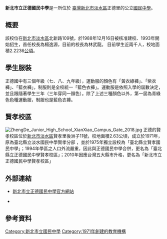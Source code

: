 {{onesource|time=2017-10-18T08:19:27+00:00}}
{{coord|25.17881|N|121.44746|E|format=dms|display=title|name=Cheng De Junior High School|type:edu}}

{{Infobox School
| name           = 新北市立正德國民中學
| other_name     = New Taipei Municipal<br/>Zheng De Junior High School
| image          = [[File:正德國中校徽_2017重製向量版.svg|220px]]
| logo           = 
| motto          = 正德國中的校徽
| established    = 1993年
| type           = 市立[[國民中學|國民中學]]
| language       = [[中文|中文]]、[[英文|英文]]
| religion       = 
| affiliation    = 
| district       = [[新北市|新北市]][[淡水區|淡水區]]、[[賢孝|賢孝]]
| grades         = 三年制
| founder        = 楊逸源
| president      = 
| principal      = 林武龍
| vice_principal =
| dean           = 
| college        = 
| house          = 
| su             =
| sc             =
| cs             =
| cc             =
| faculty        = 
| staff          = 
| students       = 
| area           = 
| athletics      = 
| conference     = 
| tree           =
| colors         = 
| mascot         = 
| magazine       = 
| free_label     = 校地面積
| free_text      = 2.2236公頃
| free_label2    = 
| free_text2     = 
| free_label3    = 
| free_text3     = 
| free_label4    = 
| free_text4     = 
| free_label5    = 
| free_text5     = 
| address        = {{flagicon|TWN}}[[新北市|新北市]][[淡水區|淡水區]]北新路109號
| tel            = +886-2-2620-5136
| website        = [https://www.jdjh.ntpc.edu.tw/ www.jdjh.ntpc.edu.tw]
}}

'''新北市立正德國民中學'''是一所位於 [[臺灣|臺灣]][[新北市|新北市]][[淡水區|淡水區]]正德里的公立[[國民中學|國民中學]]。

==概要==
該校位在[[新北市|新北市]][[淡水區|淡水區]]北新路109號，於1988年12月16日被核准建校、1993年開始招生，首任校長為楊逸源，目前的校長為林武龍。
目前學生近兩千人，校地面積2.2236[[公頃|公頃]]。

==學生服裝==
正德國中有三個年級（七、八、九年級），運動服的顏色有「黃衣綠褲」、「紫衣褲」、「藍衣褲」，制服則是全校統一「藍色衣褲」。運動服是依照入學的屆數決定，並且跟隨著學生三年（三年穿同一顏色）。除了上述三種顏色以外，第一屆為青綠色色種運動服，制服也是藍色衣褲。

==賢孝校區==
[[File:ZhengDe_Junior_High_School_XianXiao_Campus_Gate_2018.jpg|thumb]]
正德的賢孝校區位於[[新北市|新北市]][[淡水區|淡水區]]賢孝里後洲子11號，校地面積2.63公頃，成立於1971年，原為臺北縣立淡水國民中學賢孝分部 ，並於1975年獨立設校為「臺北縣立賢孝國民中學」；1994年學區之人口外流嚴重，因此與正德國民中學合併，更名為「臺北縣立正德國民中學賢孝校區」；2010年因應台灣五大縣市升格，更名為「新北市立正德國民中學賢孝校區」

== 外部連結 ==
* {{zh}}[https://www.jdjh.ntpc.edu.tw/ 新北市立正德國民中學官方網站] {{Wayback|url=https://www.jdjh.ntpc.edu.tw/ |date=20160624144933 }}
* {{facebook|jdjhs|新北市立正德國民中學}}

==參考資料==
{{reflist}}

[[Category:新北市立國民中學|Category:新北市立國民中學]]
[[Category:1971年創建的教育機構|Category:1971年創建的教育機構]]
{{新北市中學列表}}